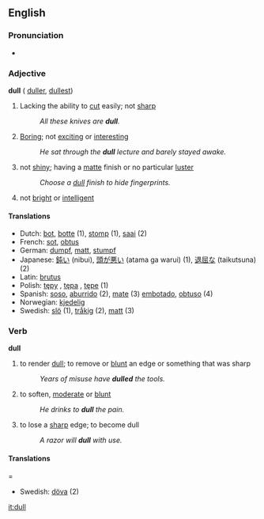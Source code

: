 ==English==

===Pronunciation===
*{{audio|en-us-dull.ogg|Audio (US)}}

===Adjective===
'''dull''' ({{compare}} [[duller]], {{super}} [[dullest]])

#Lacking the ability to [[cut]] easily; not [[sharp]]
#:''All these knives are '''dull'''.''
#[[Boring]]; not [[exciting]] or [[interesting]]
#:''He sat through the '''dull''' lecture and barely stayed awake.''
#not [[shiny]]; having a [[matte]] finish or no particular [[luster]]
#:''Choose a [[dull]] finish to hide fingerprints.''
#not [[bright]] or [[intelligent]]

====Translations====
*Dutch: [[bot]], [[botte]] (1), [[stomp]] (1), [[saai]] (2)
*French: [[sot]], [[obtus]]
*German: [[dumpf]], [[matt]], [[stumpf]]
*Japanese: [[鈍い]] (nibui), [[頭が悪い]] (atama ga warui) (1), [[退屈な]] (taikutsuna) (2)
*Latin: [[brutus]]
*Polish: [[tępy]] {{m}}, [[tępa]] {{f}}, [[tępe]] {{n}} (1)
*Spanish: [[soso]], [[aburrido]] (2), [[mate]] (3) [[embotado]], [[obtuso]] (4)
*Norwegian: [[kjedelig]]
*Swedish: [[slö]] (1), [[tråkig]] (2), [[matt]] (3)

===Verb===
'''dull'''

# {{transitive}} to render [[dull]]; to remove or [[blunt]] an edge or something that was sharp
#:''Years of misuse have '''dulled''' the tools.''
# {{transitive}} to soften, [[moderate]] or [[blunt]]
#:''He drinks to '''dull''' the pain.''
# {{intransitive}} to lose a [[sharp]] edge; to become dull
#:''A razor will '''dull''' with use.''

====Translations=====
*Swedish: [[döva]] (2)

[[it:dull]]